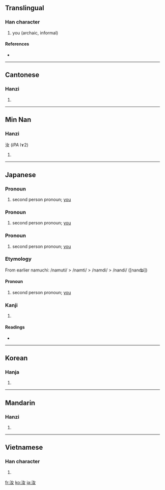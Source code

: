 ==Translingual==

===Han character===
{{Han char|rn=85|rad=水|as=03|sn=6|four=3414<sub>0</sub>|canj=水女 (EV)|ids=⿰[[氵]][[女]]}}

# you (archaic, informal)

====References====
* {{Han ref|kx=0606.020|dkj=17138|dj=0999.110|hdz=31555.040|uh=6C5D|ud=27741|bh=A6BC|bd=42684}}

----

==Cantonese==

===Hanzi===
{{yue-hanzi|jyut=|y=yu5}}

# {{defn|Cantonese|sort=水03}}

----

==Min Nan==

===Hanzi===
汝 (''IPA'' lɤ2)

# {{context|Teochew}} {{defn|Min Nan}}

----

==Japanese==

===Pronoun===
{{ja-pos|k|pronoun|hira=い|rom=i}}

# {{archaic}} second person pronoun; [[you]]

===Pronoun===
{{ja-pos|k|pronoun|hira=いまし|rom=imashi}}

# {{archaic}} second person pronoun; [[you]]

===Pronoun===
{{ja-pos|k|pronoun|hira=なむち|rom=namuchi}}

# {{archaic}} second person pronoun; [[you]]

===Etymology===

From earlier namuchi: /namuti/ > /namti/ > /namdi/ > /nandi/ ([nanʥi])

====Pronoun====
{{rfc-level|Pronoun at L4+ not in L3 Ety section|lang=ja}}
{{ja-pos|k|pronoun|hira=なんじ|hhira=なんぢ|rom=nanji}}

# {{archaic}} second person pronoun; [[you]]

===Kanji===
{{ja-kanji|grade=|rs=水03}}

# {{defn|Japanese}}

====Readings====
* {{ja-readings|on=[[じょ]] (jo)|kun=[[なんじ]] (nanji)}}

----

==Korean==

===Hanja===
{{ko-hanja|hangeul=여|eumhun=|rv=yeo|mr=yŏ|y=ye}}

# {{defn|Korean|sort=水03}}

----

==Mandarin==

===Hanzi===
{{cmn-hanzi|pin=[[rǔ]] ([[ru3]])|wg=ju<sup>3</sup>}}

# {{defn|Mandarin|sort=水03}}

----

==Vietnamese==

===Han character===
{{vi-hantu|[[nhữ]], [[nhớ]], [[nhở]], [[nhởi]], [[nhứ]], [[nhử]], [[dử]], [[nhừ]], [[nở]]|rs=水03}}

# {{defn|Vietnamese|sort=水03}}

[[fr:汝]]
[[ko:汝]]
[[ja:汝]]